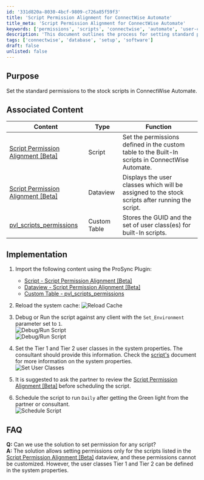```yaml
---
id: '331d820a-8030-4bcf-9809-c726a85f59f3'
title: 'Script Permission Alignment for ConnectWise Automate'
title_meta: 'Script Permission Alignment for ConnectWise Automate'
keywords: ['permissions', 'scripts', 'connectwise', 'automate', 'user-classes']
description: 'This document outlines the process for setting standard permissions to stock scripts in ConnectWise Automate, including associated content, implementation steps, and FAQs related to script permission alignment.'
tags: ['connectwise', 'database', 'setup', 'software']
draft: false
unlisted: false
---
```

## Purpose

Set the standard permissions to the stock scripts in ConnectWise Automate.

## Associated Content

| Content                                                                                   | Type        | Function                                                                                               |
|-------------------------------------------------------------------------------------------|-------------|--------------------------------------------------------------------------------------------------------|
| [Script Permission Alignment [Beta]](https://proval.itglue.com/DOC-5078775-16760857)    | Script      | Set the permissions defined in the custom table to the Built-In scripts in ConnectWise Automate.      |
| [Script Permission Alignment [Beta]](https://proval.itglue.com/DOC-5078775-16760859)    | Dataview    | Displays the user classes which will be assigned to the stock scripts after running the script.       |
| [pvl_scripts_permissions](https://proval.itglue.com/DOC-5078775-16760865)              | Custom Table| Stores the GUID and the set of user class(es) for built-In scripts.                                   |

## Implementation

1. Import the following content using the ProSync Plugin:
   - [Script - Script Permission Alignment [Beta]](https://proval.itglue.com/DOC-5078775-16760857)
   - [Dataview - Script Permission Alignment [Beta]](https://proval.itglue.com/DOC-5078775-16760859)
   - [Custom Table - pvl_scripts_permissions](https://proval.itglue.com/DOC-5078775-16760865)

2. Reload the system cache:
   ![Reload Cache](../../static/img/Script-Permission-Standardization-Beta/image_1.png)

3. Debug or Run the script against any client with the `Set_Environment` parameter set to `1`.  
   ![Debug/Run Script](../../static/img/Script-Permission-Standardization-Beta/image_2.png)  
   ![Debug/Run Script](../../static/img/Script-Permission-Standardization-Beta/image_3.png)

4. Set the Tier 1 and Tier 2 user classes in the system properties. The consultant should provide this information. Check the [script's](https://proval.itglue.com/5078775/docs/16760857) document for more information on the system properties.  
   ![Set User Classes](../../static/img/Script-Permission-Standardization-Beta/image_4.png)

5. It is suggested to ask the partner to review the [Script Permission Alignment [Beta]](https://proval.itglue.com/DOC-5078775-16760859) before scheduling the script.

6. Schedule the script to run `Daily` after getting the Green light from the partner or consultant.  
   ![Schedule Script](../../static/img/Script-Permission-Standardization-Beta/image_5.png)

## FAQ

**Q:** Can we use the solution to set permission for any script?  
**A:** The solution allows setting permissions only for the scripts listed in the [Script Permission Alignment [Beta]](https://proval.itglue.com/DOC-5078775-16760859) dataview, and these permissions cannot be customized. However, the user classes Tier 1 and Tier 2 can be defined in the system properties.











